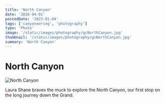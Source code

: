 ```yaml
---
title: 'North Canyon'
date: '2016-04-01'
postedDate: '2023-01-04'
tags: ['canyoneering', 'photography']
type: 'Photo'
image: '/static/images/photography/gcNorthCanyon.jpg'
thumbnail: '/static/images/photography/gcNorthCanyon.jpg'
summary: 'North Canyon'
---
```


# North Canyon

![North Canyon](/static/images/photography/gcNorthCanyon.jpg)

Laura Shane braves the muck to explore the North Canyon, our first stop on the long journey down the Grand.
